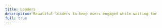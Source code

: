 ```yaml
---
title: Loaders
description: Beautiful loaders to keep users engaged while waiting for content to load
full: true
---
```



<div className="grid gap-5 gap-y-8 md:grid-cols-2 xl:grid-cols-3">
  <DrawerCodePreview
    name="classic-loader"
    responsive
    code={(await extractSourceCode("classic-loader")).code}
    lang="tsx"
    classNameComponentContainer="p-16 pt-24"
  />
  <DrawerCodePreview
    name="modified-classic-loader"
    responsive
    code={(await extractSourceCode("modified-classic-loader")).code}
    lang="tsx"
    classNameComponentContainer="p-16 pt-24"
  />
  <DrawerCodePreview
    name="concentric-loader"
    responsive
    code={(await extractSourceCode("concentric-loader")).code}
    lang="tsx"
    classNameComponentContainer="p-16 pt-24"
  />
  <DrawerCodePreview
    name="bouncing-loader"
    responsive
    code={(await extractSourceCode("bouncing-loader")).code}
    lang="tsx"
    classNameComponentContainer="p-16 pt-24"
  />
  <DrawerCodePreview
    name="pulsating-loader"
    responsive
    code={(await extractSourceCode("pulsating-loader")).code}
    lang="tsx"
    classNameComponentContainer="p-16 pt-24"
  />
  <DrawerCodePreview
    name="ripple-loader"
    responsive
    code={(await extractSourceCode("ripple-loader")).code}
    lang="tsx"
    classNameComponentContainer="p-16 pt-24"
  />
  <DrawerCodePreview
    name="spiral-loader"
    responsive
    code={(await extractSourceCode("spiral-loader")).code}
    lang="tsx"
    classNameComponentContainer="p-16 pt-24"
  />
  <DrawerCodePreview
    name="ball-bouncing-loader"
    responsive
    code={(await extractSourceCode("ball-bouncing-loader")).code}
    lang="tsx"
    classNameComponentContainer="p-16 pt-24"
  />
</div>